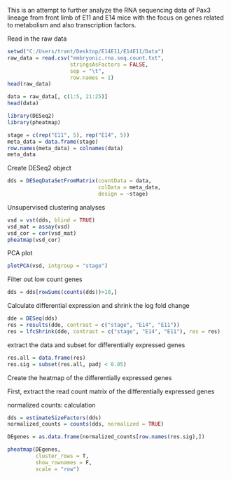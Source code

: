 This is an attempt to further analyze the RNA sequencing data of Pax3 lineage from front limb of E11 and E14 mice with the focus on genes related to metabolism and also transcription factors. 


Read in the raw data

```r
setwd("C:/Users/trant/Desktop/E14E11/E14E11/Data")
raw_data = read.csv("embryonic.rna.seq.count.txt",
                    stringsAsFactors = FALSE,
                    sep = "\t",
                    row.names = 1)
head(raw_data)
```

```r
data = raw_data[, c(1:5, 21:25)]
head(data)
```

```r
library(DESeq2)
library(pheatmap)
```

```r
stage = c(rep("E11", 5), rep("E14", 5))
meta_data = data.frame(stage)
row.names(meta_data) = colnames(data)
meta_data
```
Create DESeq2 object
```r
dds = DESeqDataSetFromMatrix(countData = data,
                             colData = meta_data,
                             design = ~stage)
```

Unsupervised clustering analyses

```r
vsd = vst(dds, blind = TRUE)
vsd_mat = assay(vsd)
vsd_cor = cor(vsd_mat)
pheatmap(vsd_cor)
```

PCA plot

```r
plotPCA(vsd, intgroup = "stage")
```

Filter out low count genes

```r
dds = dds[rowSums(counts(dds))>10,]
```

Calculate differential expression and shrink the log fold change

```r
dde = DESeq(dds)
res = results(dde, contrast = c("stage", "E14", "E11"))
res = lfcShrink(dde, contrast = c("stage", "E14", "E11"), res = res)
```

extract the data and subset for differentially expressed genes

```r
res.all = data.frame(res)
res.sig = subset(res.all, padj < 0.05)
```

Create the heatmap of the differentially expressed genes

First, extract the read count matrix of the differentially expressed genes

normalized counts: calculation
```r
dds = estimateSizeFactors(dds)
normalized_counts = counts(dds, normalized = TRUE)
```


```r
DEgenes = as.data.frame(normalized_counts[row.names(res.sig),])
```

```r
pheatmap(DEgenes,
         cluster_rows = T,
         show_rownames = F,
         scale = "row")
```

